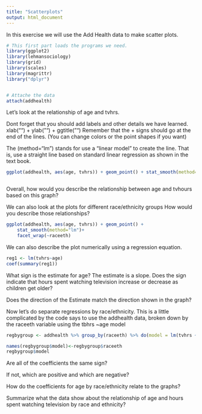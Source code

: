 ```yaml
---
title: "Scatterplots"
output: html_document
---
```


In this exercise we will use the Add Health data to make scatter plots. 
 
```r
# This first part loads the programs we need.
library(ggplot2)
library(lehmansociology)
library(grid)
library(scales)
library(magrittr)
library("dplyr")


# Attache the data
attach(addhealth)
```

Let's look at the relationship of age and tvhrs. 

Dont forget that you should add labels and other details we have learned.
 xlab("") +
  ylab("") +
  ggtitle("")
Remember that the + signs should go at the end of the lines.
(You can change colors or the point shapes if you want)

The (method="lm") stands for use a "linear model" to create the line.  That is, use a straight line based on standard linear regression as shown in the text book.

```r
ggplot(addhealth, aes(age, tvhrs)) + geom_point() + stat_smooth(method="lm")



```
Overall, how would you describe the relationship between age and tvhours based on this graph?

We can also look at the plots for different race/ethnicity groups
How would you describe those relationships?
```r
ggplot(addhealth, aes(age, tvhrs)) + geom_point() +
	stat_smooth(method="lm")+
	facet_wrap(~raceeth)


```

We can also describe the plot numerically using a regression equation.

```r
reg1 <- lm(tvhrs~age)
coef(summary(reg1))


```
What sign is the estimate for age?
The estimate is a slope. Does the sign indicate that hours spent watching television increase or decrease as children get older?

Does the direction of the Estimate match the direction shown in the graph?


Now let's do separate regressions by race/ethnicity.
This is a little complicated by the code says to use the addhealth data, broken down by the raceeth variable using the tbhrs ~age model
```r
regbygroup <- addhealth %>% group_by(raceeth) %>% do(model = lm(tvhrs ~ age, data = .))

names(regbygroup$model)<-regbygroup$raceeth
regbygroup$model

```
Are all of the coefficients the same sign?

If not, which are positive and which are negative?

How do the coefficients for age by race/ethnicity relate to the graphs?

Summarize what the data show about the relationship of age and hours spent watching television by race and ethnicity?
